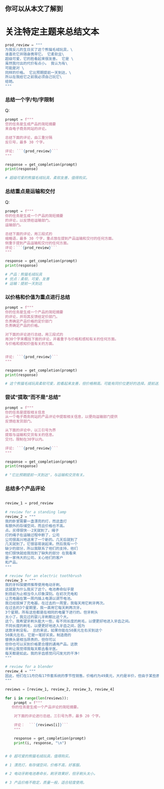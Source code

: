 ## 你可以从本文了解到

# 关注特定主题来总结文本

```python
prod_review = """
为我女儿的生日买了这个熊猫毛绒玩具，\
谁喜欢它并随身携带它。 它柔软且\
超级可爱，它的脸看起来很友善。 它是 \
虽然我付出的代价有点小。 我认为有\
可能是对 \
同样的价格。 它比预期提前一天到达，\
所以在我给它之前我必须自己玩它\
给她。
"""
```

### 总结一个字/句/字限制

Q:
```python
prompt = f"""
您的任务是生成产品的简短摘要
来自电子商务网站的评论。

总结下面的评论，由三重分隔
反引号，最多 30 个字。

评论: ```{prod_review}```
"""

response = get_completion(prompt)
print(response)

# 超级可爱的熊猫毛绒玩具，柔软友善，值得购买。
```

### 总结重点是运输和交付

Q:
```python
prompt = f"""
你的任务是生成一个产品的简短摘要 
的评论，以反馈给运输部门。
运输部门。

总结下面的评论，用三段式的 
缩略语，最多 30 个字，重点放在提到产品运输和交付的任何方面。
侧重于提到产品运输和交付的任何方面。
评论：```{prod_review}```
"""

response = get_completion(prompt)
print(response)

# 产品：熊猫毛绒玩具
# 优点：柔软、可爱、友善
# 运输：提前一天到达
```

### 以价格和价值为重点进行总结

```python
prompt = f"""
你的任务是生成一个产品的简短摘要 
的评论，并将其反馈给定价部门。
负责确定产品价格的定价部门 
负责确定产品的价格。 

对下面的评论进行总结，用三段式的 
用30个字来概括下面的评论，并着重于与价格和感知有关的任何方面。
与价格和感知价值有关的方面。


评论: ```{prod_review}```
"""

response = get_completion(prompt)
print(response)

# 这个熊猫毛绒玩具柔软可爱，脸看起来友善，但价格稍高。可能有同价位更好的选择。提前送达，需要自己玩一下再送给孩子。

```

### 尝试“提取”而不是“总结”

```python
prompt = f"""
你的任务是提取相关信息 
从一个电子商务网站的产品评论中提取相关信息，以便向运输部门提供
反馈给发货部门。

从下面的评论中，以三引号为界
提取与运输和交货有关的信息。
交付。限制在30字以内。

评论: ```{prod_review}```
"""

response = get_completion(prompt)
print(response)

# "它比预期提前一天到达"，与运输和交货有关。

```

### 总结多个产品评论

```python

review_1 = prod_review 

# review for a standing lamp
review_2 = """
我的卧室需要一盏漂亮的灯，而这盏灯 
有额外的存储空间，而且价格也不高。
点。买得很快--2天就到了。绳子 
灯的绳子在运输过程中断了，公司 
公司很高兴地送来了一个新的。几天后就到了 
几天就到了。它很容易装起来。然后我有一个 
缺少的部分，所以我联系了他们的支持，他们 
他们很快就给我找到了缺失的部分 在我看来 
是一家伟大的公司，关心他们的客户 
和产品。 
"""

# review for an electric toothbrush
review_3 = """
我的牙科保健师推荐使用电动牙刷、 
这就是为什么我买了这个。电池寿命似乎是 
到目前为止相当令人印象深刻。在初次充电和 
让充电器在第一周内插上电源以调节电池。
我已经拔掉了充电器，在过去的一周里，我每天用它刷牙两次。
在过去的3个星期里，我一直用它每天刷两次牙。
3个星期，所有这些都是在相同的电量下进行的。但牙刷头 
太小了。我见过的婴儿牙刷都比这个大。
这个。我希望牙刷头能大一些，有不同长度的刷毛，以便更好地进入牙齿之间。
不同长度的刷毛，以便更好地进入牙齿之间，因为 
这款牙刷没有。 总的来说，如果你能在50美元左右买到这个 
50美元左右，它是一笔好买卖。制造商的 
替换头是相当昂贵的，但你可以 
但你也可以买到价格更合理的通用产品。这款 
牙刷让我觉得我每天都去看牙医。
每天都是如此。我的牙齿感觉闪闪发光的干净! 
"""

# review for a blender
review_4 = """
因此，他们在11月仍有17件套系统的季节性销售，价格约为49美元，大约是半价，但由于某些原因（称之为价格欺诈），在12月的第二周，同一系统的价格都上升到70-89美元之间。因此，它看起来还不错，但如果你看一下底座，刀片锁定的部分看起来没有几年前的版本那么好，但我打算对它非常温柔（例如，我粉碎非常硬的物品，如豆子、冰、米等。例如，我先在搅拌器中粉碎非常坚硬的物品，如豆类、冰块、大米等，然后在搅拌器中把它们粉碎成我想要的大小，再换成打发刀片来制作更细的面粉，制作冰沙时先使用横切刀片，如果我需要更细/更少的浆状，就使用平切刀片）。制作冰沙时的特别提示是，将你计划使用的水果和蔬菜（如果使用菠菜--轻度炖软菠菜，然后冷冻，直到准备使用--如果制作冰糕，使用中小型食品加工机）切细并冷冻，这样就可以避免在制作冰沙时加入那么多冰块。大约一年后，电机发出了奇怪的噪音。我给客户服务部打电话，但保修期已经过了，所以我不得不再买一台。参考：这类产品的整体质量已经下降，所以他们有点指望品牌知名度和消费者忠诚度来维持销售。大约两天后就收到了。
"""

reviews = [review_1, review_2, review_3, review_4]

for i in range(len(reviews)):
    prompt = f"""
   你的任务是生成一个产品评论的简短摘要。

    对下面的评论进行总结，三引号为界，最多 20 个字。

    评论：  ```{reviews[i]}```
    """

    response = get_completion(prompt)
    print(i, response, "\n")


# 0 超可爱的熊猫毛绒玩具，值得购买。 

# 1 漂亮灯，有存储空间，价格不高，好客服。 

# 2 电动牙刷电池寿命长，刷牙效果好，但牙刷头太小。 

# 3 产品价格不稳定，质量一般，适合轻度使用。 
```